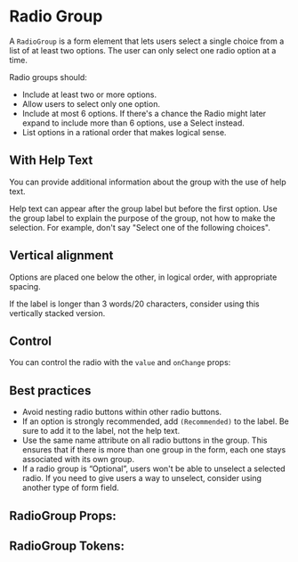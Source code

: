 


# Radio Group

A `RadioGroup` is a form element that lets users select a single choice from a list of at least two options. The user can only select one radio option at a time.

Radio groups should:

- Include at least two or more options.
- Allow users to select only one option.
- Include at most 6 options. If there's a chance the Radio might later expand to include more than 6 options, use a Select instead.
- List options in a rational order that makes logical sense.

## With Help Text

You can provide additional information about the group with the use of help text.

Help text can appear after the group label but before the first option. Use the group label to explain the purpose of the group, not how to make the selection. For example, don't say "Select one of the following choices".

<Canvas>
  <Story id="component-library-form-elements-radiogroup--with-help" />
</Canvas>

## Vertical alignment

Options are placed one below the other, in logical order, with appropriate spacing.

If the label is longer than 3 words/20 characters, consider using this vertically stacked version.

<Canvas>
  <Story id="component-library-form-elements-radiogroup--with-vertical-alignment" />
</Canvas>

## Control

You can control the radio with the `value` and `onChange` props:

<Canvas>
  <Story id="component-library-form-elements-radiogroup--with-value" />
</Canvas>

## Best practices

- Avoid nesting radio buttons within other radio buttons.
- If an option is strongly recommended, add `(Recommended)` to the label. Be sure to add it to the label, not the help text.
- Use the same name attribute on all radio buttons in the group. This ensures that if there is more than one group in the form, each one stays associated with its own group.
- If a radio group is “Optional”, users won't be able to unselect a selected radio. If you need to give users a way to unselect, consider using another type of form field.

<Canvas>
  <Story id="component-library-form-elements-radiogroup--simple" />
</Canvas>

<Canvas>
  <Story id="component-library-form-elements-radiogroup--with-error" />
</Canvas>

<Canvas>
  <Story id="component-library-form-elements-radiogroup--with-disabled-items" />
</Canvas>

## RadioGroup Props:

<ArgsTable of={RadioGroup} />

## RadioGroup Tokens:
<ThemeTokens component="RadioGroup" />
